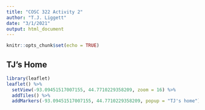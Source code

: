 ```yaml
---
title: "COSC 322 Activity 2"
author: "T.J. Liggett"
date: "3/1/2021"
output: html_document
---
```


```r
knitr::opts_chunk$set(echo = TRUE)
```

## TJ's Home

```r
library(leaflet)
leaflet() %>%
  setView(-93.09451517007155, 44.7710229358209, zoom = 16) %>% 
  addTiles() %>%
  addMarkers(-93.09451517007155, 44.7710229358209, popup = "TJ's home") 
```

